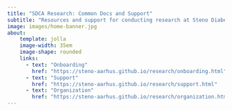 ```yaml
---
title: "SDCA Research: Common Docs and Support"
subtitle: "Resources and support for conducting research at Steno Diabetes Center Aarhus."
image: images/home-banner.jpg
about:
    template: jolla
    image-width: 35em
    image-shape: rounded
    links:
      - text: "Onboarding"
        href: "https://steno-aarhus.github.io/research/onboarding.html"
      - text: "Support"
        href: "https://steno-aarhus.github.io/research/support.html"
      - text: "Organization"
        href: "https://steno-aarhus.github.io/research/organization.html"
---
```

